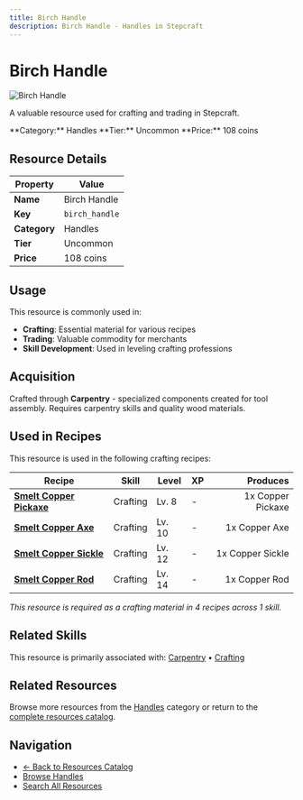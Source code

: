```yaml
---
title: Birch Handle
description: Birch Handle - Handles in Stepcraft
---
```


# Birch Handle

<div className="flex items-start gap-6 mb-8">
  <div className="flex-shrink-0">
    <img src="/assets/resources/carpentry/birch_handle.png" alt="Birch Handle" className="w-24 h-24 border rounded-lg" />
  </div>
  <div className="flex-1">
    <div className="space-y-2">
      <p className="text-lg text-muted-foreground">A valuable resource used for crafting and trading in Stepcraft.</p>
      <div className="flex flex-wrap gap-4 text-sm">
        <span className="px-2 py-1 bg-blue-100 dark:bg-blue-900 rounded-md">
          **Category:** Handles
        </span>
        <span className="px-2 py-1 bg-green-100 dark:bg-green-900 rounded-md">
          **Tier:** Uncommon
        </span>
        <span className="px-2 py-1 bg-green-100 dark:bg-green-900 rounded-md">
          **Price:** 108 coins
        </span>
      </div>
    </div>
  </div>
</div>

## Resource Details

| Property | Value |
|----------|-------|
| **Name** | Birch Handle |
| **Key** | `birch_handle` |
| **Category** | Handles |
| **Tier** | Uncommon |
| **Price** | 108 coins |


## Usage

This resource is commonly used in:

- **Crafting**: Essential material for various recipes
- **Trading**: Valuable commodity for merchants
- **Skill Development**: Used in leveling crafting professions


## Acquisition

Crafted through **Carpentry** - specialized components created for tool assembly. Requires carpentry skills and quality wood materials.


## Used in Recipes

This resource is used in the following crafting recipes:

| Recipe | Skill | Level | XP | Produces |
|--------|-------|-------|----|---------:|
| **[Smelt Copper Pickaxe](/docs/items/individual/copper_pickaxe)** | Crafting | Lv. 8 | - | 1x Copper Pickaxe |
| **[Smelt Copper Axe](/docs/items/individual/copper_axe)** | Crafting | Lv. 10 | - | 1x Copper Axe |
| **[Smelt Copper Sickle](/docs/items/individual/copper_sickle)** | Crafting | Lv. 12 | - | 1x Copper Sickle |
| **[Smelt Copper Rod](/docs/items/individual/copper_rod)** | Crafting | Lv. 14 | - | 1x Copper Rod |

*This resource is required as a crafting material in 4 recipes across 1 skill.*


## Related Skills

This resource is primarily associated with: [Carpentry](/docs/skills/individual/carpentry) • [Crafting](/docs/skills/individual/crafting)

## Related Resources

Browse more resources from the [Handles](/docs/resources#handles) category or return to the [complete resources catalog](/docs/resources).

## Navigation

- [← Back to Resources Catalog](/docs/resources)
- [Browse Handles](/docs/resources#handles)
- [Search All Resources](/search)
